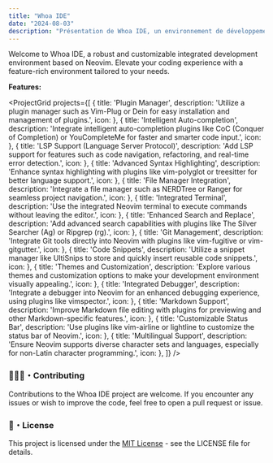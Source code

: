 ```yaml
---
title: "Whoa IDE"
date: "2024-08-03"
description: "Présentation de Whoa IDE, un environnement de développement intégré léger et extensible."
---
```



Welcome to Whoa IDE, a robust and customizable integrated development environment based on Neovim. Elevate your coding experience with a feature-rich environment tailored to your needs.

**Features:**

<ProjectGrid
  projects={[
    { title: 'Plugin Manager', description: 'Utilize a plugin manager such as Vim-Plug or Dein for easy installation and management of plugins.', icon: <FaPlug /> },
    { title: 'Intelligent Auto-completion', description: 'Integrate intelligent auto-completion plugins like CoC (Conquer of Completion) or YouCompleteMe for faster and smarter code input.', icon: <FaCode /> },
    { title: 'LSP Support (Language Server Protocol)', description: 'Add LSP support for features such as code navigation, refactoring, and real-time error detection.', icon: <FaSitemap /> },
    { title: 'Advanced Syntax Highlighting', description: 'Enhance syntax highlighting with plugins like vim-polyglot or treesitter for better language support.', icon: <FaPaintBrush /> },
    { title: 'File Manager Integration', description: 'Integrate a file manager such as NERDTree or Ranger for seamless project navigation.', icon: <FaFolder /> },
    { title: 'Integrated Terminal', description: 'Use the integrated Neovim terminal to execute commands without leaving the editor.', icon: <FaTerminal /> },
    { title: 'Enhanced Search and Replace', description: 'Add advanced search capabilities with plugins like The Silver Searcher (Ag) or Ripgrep (rg).', icon: <FaSearch /> },
    { title: 'Git Management', description: 'Integrate Git tools directly into Neovim with plugins like vim-fugitive or vim-gitgutter.', icon: <FaGithub /> },
    { title: 'Code Snippets', description: 'Utilize a snippet manager like UltiSnips to store and quickly insert reusable code snippets.', icon: <FaClipboard /> },
    { title: 'Themes and Customization', description: 'Explore various themes and customization options to make your development environment visually appealing.', icon: <FaPaintBrush /> },
    { title: 'Integrated Debugger', description: 'Integrate a debugger into Neovim for an enhanced debugging experience, using plugins like vimspector.', icon: <FaBug /> },
    { title: 'Markdown Support', description: 'Improve Markdown file editing with plugins for previewing and other Markdown-specific features.', icon: <FaFile /> },
    { title: 'Customizable Status Bar', description: 'Use plugins like vim-airline or lightline to customize the status bar of Neovim.', icon: <FaCog /> },
    { title: 'Multilingual Support', description: 'Ensure Neovim supports diverse character sets and languages, especially for non-Latin character programming.', icon: <FaGlobe /> },
  ]}
/>

### 🧑‍🤝‍🧑・Contributing

Contributions to the Whoa IDE project are welcome. If you encounter any issues or wish to improve the code, feel free to open a pull request or issue.

### 📑・License

This project is licensed under the [MIT License](#) - see the LICENSE file for details.

